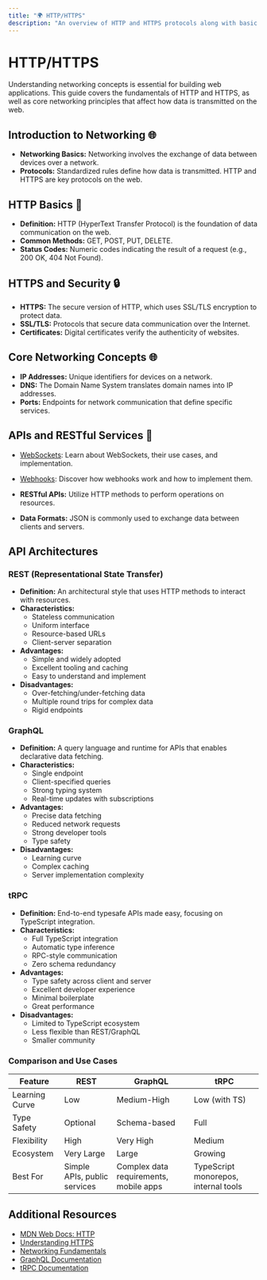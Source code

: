 ```yaml
---
title: "🌍 HTTP/HTTPS"
description: "An overview of HTTP and HTTPS protocols along with basic networking concepts crucial for web development."
---
```



# HTTP/HTTPS

Understanding networking concepts is essential for building web applications. This guide covers the fundamentals of HTTP and HTTPS, as well as core networking principles that affect how data is transmitted on the web.

## Introduction to Networking 🌐

    
- **Networking Basics:** Networking involves the exchange of data between devices over a network.
- **Protocols:** Standardized rules define how data is transmitted. HTTP and HTTPS are key protocols on the web.

## HTTP Basics 📜


- **Definition:** HTTP (HyperText Transfer Protocol) is the foundation of data communication on the web.
- **Common Methods:** GET, POST, PUT, DELETE.
- **Status Codes:** Numeric codes indicating the result of a request (e.g., 200 OK, 404 Not Found).

## HTTPS and Security 🔒


- **HTTPS:** The secure version of HTTP, which uses SSL/TLS encryption to protect data.
- **SSL/TLS:** Protocols that secure data communication over the Internet.
- **Certificates:** Digital certificates verify the authenticity of websites.

## Core Networking Concepts 🌐

- **IP Addresses:** Unique identifiers for devices on a network.
- **DNS:** The Domain Name System translates domain names into IP addresses.
- **Ports:** Endpoints for network communication that define specific services.

## APIs and RESTful Services 🔗

- [WebSockets](/core/websockets): Learn about WebSockets, their use cases, and implementation.
- [Webhooks](/core/webhooks): Discover how webhooks work and how to implement them.


- **RESTful APIs:** Utilize HTTP methods to perform operations on resources.
- **Data Formats:** JSON is commonly used to exchange data between clients and servers.

## API Architectures

### REST (Representational State Transfer)
- **Definition:** An architectural style that uses HTTP methods to interact with resources.
- **Characteristics:**
  - Stateless communication
  - Uniform interface
  - Resource-based URLs
  - Client-server separation
- **Advantages:**
  - Simple and widely adopted
  - Excellent tooling and caching
  - Easy to understand and implement
- **Disadvantages:**
  - Over-fetching/under-fetching data
  - Multiple round trips for complex data
  - Rigid endpoints

### GraphQL
- **Definition:** A query language and runtime for APIs that enables declarative data fetching.
- **Characteristics:**
  - Single endpoint
  - Client-specified queries
  - Strong typing system
  - Real-time updates with subscriptions
- **Advantages:**
  - Precise data fetching
  - Reduced network requests
  - Strong developer tools
  - Type safety
- **Disadvantages:**
  - Learning curve
  - Complex caching
  - Server implementation complexity

### tRPC
- **Definition:** End-to-end typesafe APIs made easy, focusing on TypeScript integration.
- **Characteristics:**
  - Full TypeScript integration
  - Automatic type inference
  - RPC-style communication
  - Zero schema redundancy
- **Advantages:**
  - Type safety across client and server
  - Excellent developer experience
  - Minimal boilerplate
  - Great performance
- **Disadvantages:**
  - Limited to TypeScript ecosystem
  - Less flexible than REST/GraphQL
  - Smaller community

### Comparison and Use Cases

| Feature         | REST                            | GraphQL                    | tRPC                   |
|-----------------|---------------------------------|----------------------------|------------------------|
| Learning Curve  | Low                             | Medium-High                | Low (with TS)          |
| Type Safety     | Optional                        | Schema-based               | Full                   |
| Flexibility     | High                            | Very High                  | Medium                 |
| Ecosystem       | Very Large                      | Large                      | Growing                |
| Best For        | Simple APIs, public services    | Complex data requirements, mobile apps | TypeScript monorepos, internal tools |

## Additional Resources

- [MDN Web Docs: HTTP](https://developer.mozilla.org/en-US/docs/Web/HTTP)
- [Understanding HTTPS](https://developer.mozilla.org/en-US/docs/Web/Security/HTTP_strict_transport_security)
- [Networking Fundamentals](https://www.cloudflare.com/learning/ddos/what-is-a-ddos-attack/)
- [GraphQL Documentation](https://graphql.org/)
- [tRPC Documentation](https://trpc.io/)
